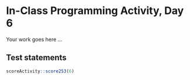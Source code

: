 # In-Class Programming Activity, Day 6

Your work goes here ...



## Test statements

```r
scoreActivity::score253(6)
```